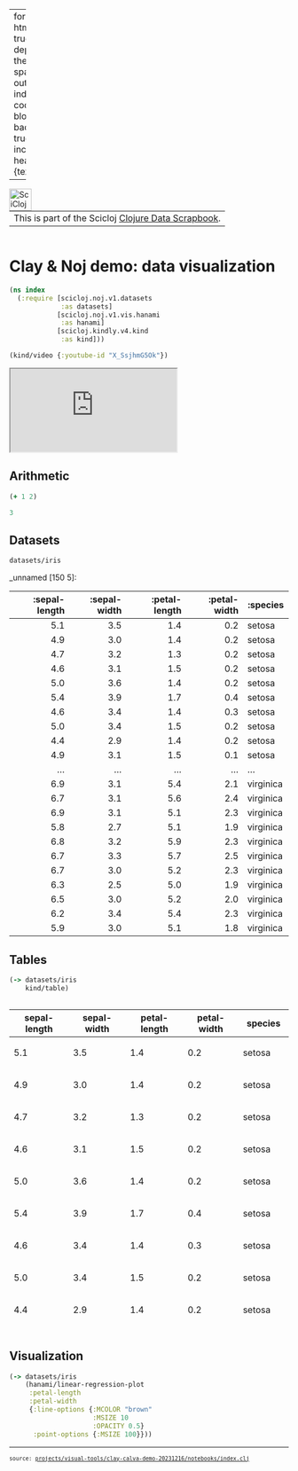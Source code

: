 
---
format:
  html: {toc: true, toc-depth: 4, theme: spacelab, output-file: index.html}
code-block-background: true
include-in-header: {text: '<link rel = "icon" href = "data:," />'}

---
<style></style><style>.printedClojure .sourceCode {
  background-color: transparent;
  border-style: none;
}
</style>
<script src="index_files/md-default1.js" type="text/javascript"></script><script src="index_files/md-default2.js" type="text/javascript"></script><script src="index_files/vega3.js" type="text/javascript"></script><script src="index_files/vega4.js" type="text/javascript"></script><script src="index_files/vega5.js" type="text/javascript"></script>
<div style="max-height:600px;overflow-y:auto;"><table><tr><td>This is part of the Scicloj <a href="https://scicloj.github.io/clojure-data-scrapbook/">Clojure Data Scrapbook</a>.</td><a href="https://scicloj.github.io/clojure-data-scrapbook/"><img align="left" alt="SciCloj logo" src="https://scicloj.github.io/sci-cloj-logo-transparent.png" width="40" /></a></tr></table></div>


# Clay & Noj demo: data visualization


::: {.sourceClojure}
```clojure
(ns index
  (:require [scicloj.noj.v1.datasets
             :as datasets]
            [scicloj.noj.v1.vis.hanami
             :as hanami]
            [scicloj.kindly.v4.kind
             :as kind]))
```
:::



::: {.sourceClojure}
```clojure
(kind/video {:youtube-id "X_SsjhmG5Ok"})
```
:::


<div style="max-height:600px;overflow-y:auto;"><iframe allowfullscreen="allowfullscreen" src="https://www.youtube.com/embed/X_SsjhmG5Ok"></iframe></div>


## Arithmetic


::: {.sourceClojure}
```clojure
(+ 1 2)
```
:::



::: {.printedClojure}
```clojure
3

```
:::



## Datasets


::: {.sourceClojure}
```clojure
datasets/iris
```
:::


_unnamed [150 5]:

| :sepal-length | :sepal-width | :petal-length | :petal-width |  :species |
|--------------:|-------------:|--------------:|-------------:|-----------|
|           5.1 |          3.5 |           1.4 |          0.2 |    setosa |
|           4.9 |          3.0 |           1.4 |          0.2 |    setosa |
|           4.7 |          3.2 |           1.3 |          0.2 |    setosa |
|           4.6 |          3.1 |           1.5 |          0.2 |    setosa |
|           5.0 |          3.6 |           1.4 |          0.2 |    setosa |
|           5.4 |          3.9 |           1.7 |          0.4 |    setosa |
|           4.6 |          3.4 |           1.4 |          0.3 |    setosa |
|           5.0 |          3.4 |           1.5 |          0.2 |    setosa |
|           4.4 |          2.9 |           1.4 |          0.2 |    setosa |
|           4.9 |          3.1 |           1.5 |          0.1 |    setosa |
|           ... |          ... |           ... |          ... |       ... |
|           6.9 |          3.1 |           5.4 |          2.1 | virginica |
|           6.7 |          3.1 |           5.6 |          2.4 | virginica |
|           6.9 |          3.1 |           5.1 |          2.3 | virginica |
|           5.8 |          2.7 |           5.1 |          1.9 | virginica |
|           6.8 |          3.2 |           5.9 |          2.3 | virginica |
|           6.7 |          3.3 |           5.7 |          2.5 | virginica |
|           6.7 |          3.0 |           5.2 |          2.3 | virginica |
|           6.3 |          2.5 |           5.0 |          1.9 | virginica |
|           6.5 |          3.0 |           5.2 |          2.0 | virginica |
|           6.2 |          3.4 |           5.4 |          2.3 | virginica |
|           5.9 |          3.0 |           5.1 |          1.8 | virginica |




## Tables


::: {.sourceClojure}
```clojure
(-> datasets/iris
    kind/table)
```
:::


<div style="max-height:600px;overflow-y:auto;"><table class="table"><thead><tr><th>sepal-length</th><th>sepal-width</th><th>petal-length</th><th>petal-width</th><th>species</th></tr></thead><tbody><tr><td><div><p>5.1</p></div></td><td><div><p>3.5</p></div></td><td><div><p>1.4</p></div></td><td><div><p>0.2</p></div></td><td><div><p>setosa</p></div></td></tr><tr><td><div><p>4.9</p></div></td><td><div><p>3.0</p></div></td><td><div><p>1.4</p></div></td><td><div><p>0.2</p></div></td><td><div><p>setosa</p></div></td></tr><tr><td><div><p>4.7</p></div></td><td><div><p>3.2</p></div></td><td><div><p>1.3</p></div></td><td><div><p>0.2</p></div></td><td><div><p>setosa</p></div></td></tr><tr><td><div><p>4.6</p></div></td><td><div><p>3.1</p></div></td><td><div><p>1.5</p></div></td><td><div><p>0.2</p></div></td><td><div><p>setosa</p></div></td></tr><tr><td><div><p>5.0</p></div></td><td><div><p>3.6</p></div></td><td><div><p>1.4</p></div></td><td><div><p>0.2</p></div></td><td><div><p>setosa</p></div></td></tr><tr><td><div><p>5.4</p></div></td><td><div><p>3.9</p></div></td><td><div><p>1.7</p></div></td><td><div><p>0.4</p></div></td><td><div><p>setosa</p></div></td></tr><tr><td><div><p>4.6</p></div></td><td><div><p>3.4</p></div></td><td><div><p>1.4</p></div></td><td><div><p>0.3</p></div></td><td><div><p>setosa</p></div></td></tr><tr><td><div><p>5.0</p></div></td><td><div><p>3.4</p></div></td><td><div><p>1.5</p></div></td><td><div><p>0.2</p></div></td><td><div><p>setosa</p></div></td></tr><tr><td><div><p>4.4</p></div></td><td><div><p>2.9</p></div></td><td><div><p>1.4</p></div></td><td><div><p>0.2</p></div></td><td><div><p>setosa</p></div></td></tr><tr><td><div><p>4.9</p></div></td><td><div><p>3.1</p></div></td><td><div><p>1.5</p></div></td><td><div><p>0.1</p></div></td><td><div><p>setosa</p></div></td></tr><tr><td><div><p>5.4</p></div></td><td><div><p>3.7</p></div></td><td><div><p>1.5</p></div></td><td><div><p>0.2</p></div></td><td><div><p>setosa</p></div></td></tr><tr><td><div><p>4.8</p></div></td><td><div><p>3.4</p></div></td><td><div><p>1.6</p></div></td><td><div><p>0.2</p></div></td><td><div><p>setosa</p></div></td></tr><tr><td><div><p>4.8</p></div></td><td><div><p>3.0</p></div></td><td><div><p>1.4</p></div></td><td><div><p>0.1</p></div></td><td><div><p>setosa</p></div></td></tr><tr><td><div><p>4.3</p></div></td><td><div><p>3.0</p></div></td><td><div><p>1.1</p></div></td><td><div><p>0.1</p></div></td><td><div><p>setosa</p></div></td></tr><tr><td><div><p>5.8</p></div></td><td><div><p>4.0</p></div></td><td><div><p>1.2</p></div></td><td><div><p>0.2</p></div></td><td><div><p>setosa</p></div></td></tr><tr><td><div><p>5.7</p></div></td><td><div><p>4.4</p></div></td><td><div><p>1.5</p></div></td><td><div><p>0.4</p></div></td><td><div><p>setosa</p></div></td></tr><tr><td><div><p>5.4</p></div></td><td><div><p>3.9</p></div></td><td><div><p>1.3</p></div></td><td><div><p>0.4</p></div></td><td><div><p>setosa</p></div></td></tr><tr><td><div><p>5.1</p></div></td><td><div><p>3.5</p></div></td><td><div><p>1.4</p></div></td><td><div><p>0.3</p></div></td><td><div><p>setosa</p></div></td></tr><tr><td><div><p>5.7</p></div></td><td><div><p>3.8</p></div></td><td><div><p>1.7</p></div></td><td><div><p>0.3</p></div></td><td><div><p>setosa</p></div></td></tr><tr><td><div><p>5.1</p></div></td><td><div><p>3.8</p></div></td><td><div><p>1.5</p></div></td><td><div><p>0.3</p></div></td><td><div><p>setosa</p></div></td></tr><tr><td><div><p>5.4</p></div></td><td><div><p>3.4</p></div></td><td><div><p>1.7</p></div></td><td><div><p>0.2</p></div></td><td><div><p>setosa</p></div></td></tr><tr><td><div><p>5.1</p></div></td><td><div><p>3.7</p></div></td><td><div><p>1.5</p></div></td><td><div><p>0.4</p></div></td><td><div><p>setosa</p></div></td></tr><tr><td><div><p>4.6</p></div></td><td><div><p>3.6</p></div></td><td><div><p>1.0</p></div></td><td><div><p>0.2</p></div></td><td><div><p>setosa</p></div></td></tr><tr><td><div><p>5.1</p></div></td><td><div><p>3.3</p></div></td><td><div><p>1.7</p></div></td><td><div><p>0.5</p></div></td><td><div><p>setosa</p></div></td></tr><tr><td><div><p>4.8</p></div></td><td><div><p>3.4</p></div></td><td><div><p>1.9</p></div></td><td><div><p>0.2</p></div></td><td><div><p>setosa</p></div></td></tr><tr><td><div><p>5.0</p></div></td><td><div><p>3.0</p></div></td><td><div><p>1.6</p></div></td><td><div><p>0.2</p></div></td><td><div><p>setosa</p></div></td></tr><tr><td><div><p>5.0</p></div></td><td><div><p>3.4</p></div></td><td><div><p>1.6</p></div></td><td><div><p>0.4</p></div></td><td><div><p>setosa</p></div></td></tr><tr><td><div><p>5.2</p></div></td><td><div><p>3.5</p></div></td><td><div><p>1.5</p></div></td><td><div><p>0.2</p></div></td><td><div><p>setosa</p></div></td></tr><tr><td><div><p>5.2</p></div></td><td><div><p>3.4</p></div></td><td><div><p>1.4</p></div></td><td><div><p>0.2</p></div></td><td><div><p>setosa</p></div></td></tr><tr><td><div><p>4.7</p></div></td><td><div><p>3.2</p></div></td><td><div><p>1.6</p></div></td><td><div><p>0.2</p></div></td><td><div><p>setosa</p></div></td></tr><tr><td><div><p>4.8</p></div></td><td><div><p>3.1</p></div></td><td><div><p>1.6</p></div></td><td><div><p>0.2</p></div></td><td><div><p>setosa</p></div></td></tr><tr><td><div><p>5.4</p></div></td><td><div><p>3.4</p></div></td><td><div><p>1.5</p></div></td><td><div><p>0.4</p></div></td><td><div><p>setosa</p></div></td></tr><tr><td><div><p>5.2</p></div></td><td><div><p>4.1</p></div></td><td><div><p>1.5</p></div></td><td><div><p>0.1</p></div></td><td><div><p>setosa</p></div></td></tr><tr><td><div><p>5.5</p></div></td><td><div><p>4.2</p></div></td><td><div><p>1.4</p></div></td><td><div><p>0.2</p></div></td><td><div><p>setosa</p></div></td></tr><tr><td><div><p>4.9</p></div></td><td><div><p>3.1</p></div></td><td><div><p>1.5</p></div></td><td><div><p>0.2</p></div></td><td><div><p>setosa</p></div></td></tr><tr><td><div><p>5.0</p></div></td><td><div><p>3.2</p></div></td><td><div><p>1.2</p></div></td><td><div><p>0.2</p></div></td><td><div><p>setosa</p></div></td></tr><tr><td><div><p>5.5</p></div></td><td><div><p>3.5</p></div></td><td><div><p>1.3</p></div></td><td><div><p>0.2</p></div></td><td><div><p>setosa</p></div></td></tr><tr><td><div><p>4.9</p></div></td><td><div><p>3.6</p></div></td><td><div><p>1.4</p></div></td><td><div><p>0.1</p></div></td><td><div><p>setosa</p></div></td></tr><tr><td><div><p>4.4</p></div></td><td><div><p>3.0</p></div></td><td><div><p>1.3</p></div></td><td><div><p>0.2</p></div></td><td><div><p>setosa</p></div></td></tr><tr><td><div><p>5.1</p></div></td><td><div><p>3.4</p></div></td><td><div><p>1.5</p></div></td><td><div><p>0.2</p></div></td><td><div><p>setosa</p></div></td></tr><tr><td><div><p>5.0</p></div></td><td><div><p>3.5</p></div></td><td><div><p>1.3</p></div></td><td><div><p>0.3</p></div></td><td><div><p>setosa</p></div></td></tr><tr><td><div><p>4.5</p></div></td><td><div><p>2.3</p></div></td><td><div><p>1.3</p></div></td><td><div><p>0.3</p></div></td><td><div><p>setosa</p></div></td></tr><tr><td><div><p>4.4</p></div></td><td><div><p>3.2</p></div></td><td><div><p>1.3</p></div></td><td><div><p>0.2</p></div></td><td><div><p>setosa</p></div></td></tr><tr><td><div><p>5.0</p></div></td><td><div><p>3.5</p></div></td><td><div><p>1.6</p></div></td><td><div><p>0.6</p></div></td><td><div><p>setosa</p></div></td></tr><tr><td><div><p>5.1</p></div></td><td><div><p>3.8</p></div></td><td><div><p>1.9</p></div></td><td><div><p>0.4</p></div></td><td><div><p>setosa</p></div></td></tr><tr><td><div><p>4.8</p></div></td><td><div><p>3.0</p></div></td><td><div><p>1.4</p></div></td><td><div><p>0.3</p></div></td><td><div><p>setosa</p></div></td></tr><tr><td><div><p>5.1</p></div></td><td><div><p>3.8</p></div></td><td><div><p>1.6</p></div></td><td><div><p>0.2</p></div></td><td><div><p>setosa</p></div></td></tr><tr><td><div><p>4.6</p></div></td><td><div><p>3.2</p></div></td><td><div><p>1.4</p></div></td><td><div><p>0.2</p></div></td><td><div><p>setosa</p></div></td></tr><tr><td><div><p>5.3</p></div></td><td><div><p>3.7</p></div></td><td><div><p>1.5</p></div></td><td><div><p>0.2</p></div></td><td><div><p>setosa</p></div></td></tr><tr><td><div><p>5.0</p></div></td><td><div><p>3.3</p></div></td><td><div><p>1.4</p></div></td><td><div><p>0.2</p></div></td><td><div><p>setosa</p></div></td></tr><tr><td><div><p>7.0</p></div></td><td><div><p>3.2</p></div></td><td><div><p>4.7</p></div></td><td><div><p>1.4</p></div></td><td><div><p>versicolor</p></div></td></tr><tr><td><div><p>6.4</p></div></td><td><div><p>3.2</p></div></td><td><div><p>4.5</p></div></td><td><div><p>1.5</p></div></td><td><div><p>versicolor</p></div></td></tr><tr><td><div><p>6.9</p></div></td><td><div><p>3.1</p></div></td><td><div><p>4.9</p></div></td><td><div><p>1.5</p></div></td><td><div><p>versicolor</p></div></td></tr><tr><td><div><p>5.5</p></div></td><td><div><p>2.3</p></div></td><td><div><p>4.0</p></div></td><td><div><p>1.3</p></div></td><td><div><p>versicolor</p></div></td></tr><tr><td><div><p>6.5</p></div></td><td><div><p>2.8</p></div></td><td><div><p>4.6</p></div></td><td><div><p>1.5</p></div></td><td><div><p>versicolor</p></div></td></tr><tr><td><div><p>5.7</p></div></td><td><div><p>2.8</p></div></td><td><div><p>4.5</p></div></td><td><div><p>1.3</p></div></td><td><div><p>versicolor</p></div></td></tr><tr><td><div><p>6.3</p></div></td><td><div><p>3.3</p></div></td><td><div><p>4.7</p></div></td><td><div><p>1.6</p></div></td><td><div><p>versicolor</p></div></td></tr><tr><td><div><p>4.9</p></div></td><td><div><p>2.4</p></div></td><td><div><p>3.3</p></div></td><td><div><p>1.0</p></div></td><td><div><p>versicolor</p></div></td></tr><tr><td><div><p>6.6</p></div></td><td><div><p>2.9</p></div></td><td><div><p>4.6</p></div></td><td><div><p>1.3</p></div></td><td><div><p>versicolor</p></div></td></tr><tr><td><div><p>5.2</p></div></td><td><div><p>2.7</p></div></td><td><div><p>3.9</p></div></td><td><div><p>1.4</p></div></td><td><div><p>versicolor</p></div></td></tr><tr><td><div><p>5.0</p></div></td><td><div><p>2.0</p></div></td><td><div><p>3.5</p></div></td><td><div><p>1.0</p></div></td><td><div><p>versicolor</p></div></td></tr><tr><td><div><p>5.9</p></div></td><td><div><p>3.0</p></div></td><td><div><p>4.2</p></div></td><td><div><p>1.5</p></div></td><td><div><p>versicolor</p></div></td></tr><tr><td><div><p>6.0</p></div></td><td><div><p>2.2</p></div></td><td><div><p>4.0</p></div></td><td><div><p>1.0</p></div></td><td><div><p>versicolor</p></div></td></tr><tr><td><div><p>6.1</p></div></td><td><div><p>2.9</p></div></td><td><div><p>4.7</p></div></td><td><div><p>1.4</p></div></td><td><div><p>versicolor</p></div></td></tr><tr><td><div><p>5.6</p></div></td><td><div><p>2.9</p></div></td><td><div><p>3.6</p></div></td><td><div><p>1.3</p></div></td><td><div><p>versicolor</p></div></td></tr><tr><td><div><p>6.7</p></div></td><td><div><p>3.1</p></div></td><td><div><p>4.4</p></div></td><td><div><p>1.4</p></div></td><td><div><p>versicolor</p></div></td></tr><tr><td><div><p>5.6</p></div></td><td><div><p>3.0</p></div></td><td><div><p>4.5</p></div></td><td><div><p>1.5</p></div></td><td><div><p>versicolor</p></div></td></tr><tr><td><div><p>5.8</p></div></td><td><div><p>2.7</p></div></td><td><div><p>4.1</p></div></td><td><div><p>1.0</p></div></td><td><div><p>versicolor</p></div></td></tr><tr><td><div><p>6.2</p></div></td><td><div><p>2.2</p></div></td><td><div><p>4.5</p></div></td><td><div><p>1.5</p></div></td><td><div><p>versicolor</p></div></td></tr><tr><td><div><p>5.6</p></div></td><td><div><p>2.5</p></div></td><td><div><p>3.9</p></div></td><td><div><p>1.1</p></div></td><td><div><p>versicolor</p></div></td></tr><tr><td><div><p>5.9</p></div></td><td><div><p>3.2</p></div></td><td><div><p>4.8</p></div></td><td><div><p>1.8</p></div></td><td><div><p>versicolor</p></div></td></tr><tr><td><div><p>6.1</p></div></td><td><div><p>2.8</p></div></td><td><div><p>4.0</p></div></td><td><div><p>1.3</p></div></td><td><div><p>versicolor</p></div></td></tr><tr><td><div><p>6.3</p></div></td><td><div><p>2.5</p></div></td><td><div><p>4.9</p></div></td><td><div><p>1.5</p></div></td><td><div><p>versicolor</p></div></td></tr><tr><td><div><p>6.1</p></div></td><td><div><p>2.8</p></div></td><td><div><p>4.7</p></div></td><td><div><p>1.2</p></div></td><td><div><p>versicolor</p></div></td></tr><tr><td><div><p>6.4</p></div></td><td><div><p>2.9</p></div></td><td><div><p>4.3</p></div></td><td><div><p>1.3</p></div></td><td><div><p>versicolor</p></div></td></tr><tr><td><div><p>6.6</p></div></td><td><div><p>3.0</p></div></td><td><div><p>4.4</p></div></td><td><div><p>1.4</p></div></td><td><div><p>versicolor</p></div></td></tr><tr><td><div><p>6.8</p></div></td><td><div><p>2.8</p></div></td><td><div><p>4.8</p></div></td><td><div><p>1.4</p></div></td><td><div><p>versicolor</p></div></td></tr><tr><td><div><p>6.7</p></div></td><td><div><p>3.0</p></div></td><td><div><p>5.0</p></div></td><td><div><p>1.7</p></div></td><td><div><p>versicolor</p></div></td></tr><tr><td><div><p>6.0</p></div></td><td><div><p>2.9</p></div></td><td><div><p>4.5</p></div></td><td><div><p>1.5</p></div></td><td><div><p>versicolor</p></div></td></tr><tr><td><div><p>5.7</p></div></td><td><div><p>2.6</p></div></td><td><div><p>3.5</p></div></td><td><div><p>1.0</p></div></td><td><div><p>versicolor</p></div></td></tr><tr><td><div><p>5.5</p></div></td><td><div><p>2.4</p></div></td><td><div><p>3.8</p></div></td><td><div><p>1.1</p></div></td><td><div><p>versicolor</p></div></td></tr><tr><td><div><p>5.5</p></div></td><td><div><p>2.4</p></div></td><td><div><p>3.7</p></div></td><td><div><p>1.0</p></div></td><td><div><p>versicolor</p></div></td></tr><tr><td><div><p>5.8</p></div></td><td><div><p>2.7</p></div></td><td><div><p>3.9</p></div></td><td><div><p>1.2</p></div></td><td><div><p>versicolor</p></div></td></tr><tr><td><div><p>6.0</p></div></td><td><div><p>2.7</p></div></td><td><div><p>5.1</p></div></td><td><div><p>1.6</p></div></td><td><div><p>versicolor</p></div></td></tr><tr><td><div><p>5.4</p></div></td><td><div><p>3.0</p></div></td><td><div><p>4.5</p></div></td><td><div><p>1.5</p></div></td><td><div><p>versicolor</p></div></td></tr><tr><td><div><p>6.0</p></div></td><td><div><p>3.4</p></div></td><td><div><p>4.5</p></div></td><td><div><p>1.6</p></div></td><td><div><p>versicolor</p></div></td></tr><tr><td><div><p>6.7</p></div></td><td><div><p>3.1</p></div></td><td><div><p>4.7</p></div></td><td><div><p>1.5</p></div></td><td><div><p>versicolor</p></div></td></tr><tr><td><div><p>6.3</p></div></td><td><div><p>2.3</p></div></td><td><div><p>4.4</p></div></td><td><div><p>1.3</p></div></td><td><div><p>versicolor</p></div></td></tr><tr><td><div><p>5.6</p></div></td><td><div><p>3.0</p></div></td><td><div><p>4.1</p></div></td><td><div><p>1.3</p></div></td><td><div><p>versicolor</p></div></td></tr><tr><td><div><p>5.5</p></div></td><td><div><p>2.5</p></div></td><td><div><p>4.0</p></div></td><td><div><p>1.3</p></div></td><td><div><p>versicolor</p></div></td></tr><tr><td><div><p>5.5</p></div></td><td><div><p>2.6</p></div></td><td><div><p>4.4</p></div></td><td><div><p>1.2</p></div></td><td><div><p>versicolor</p></div></td></tr><tr><td><div><p>6.1</p></div></td><td><div><p>3.0</p></div></td><td><div><p>4.6</p></div></td><td><div><p>1.4</p></div></td><td><div><p>versicolor</p></div></td></tr><tr><td><div><p>5.8</p></div></td><td><div><p>2.6</p></div></td><td><div><p>4.0</p></div></td><td><div><p>1.2</p></div></td><td><div><p>versicolor</p></div></td></tr><tr><td><div><p>5.0</p></div></td><td><div><p>2.3</p></div></td><td><div><p>3.3</p></div></td><td><div><p>1.0</p></div></td><td><div><p>versicolor</p></div></td></tr><tr><td><div><p>5.6</p></div></td><td><div><p>2.7</p></div></td><td><div><p>4.2</p></div></td><td><div><p>1.3</p></div></td><td><div><p>versicolor</p></div></td></tr><tr><td><div><p>5.7</p></div></td><td><div><p>3.0</p></div></td><td><div><p>4.2</p></div></td><td><div><p>1.2</p></div></td><td><div><p>versicolor</p></div></td></tr><tr><td><div><p>5.7</p></div></td><td><div><p>2.9</p></div></td><td><div><p>4.2</p></div></td><td><div><p>1.3</p></div></td><td><div><p>versicolor</p></div></td></tr><tr><td><div><p>6.2</p></div></td><td><div><p>2.9</p></div></td><td><div><p>4.3</p></div></td><td><div><p>1.3</p></div></td><td><div><p>versicolor</p></div></td></tr><tr><td><div><p>5.1</p></div></td><td><div><p>2.5</p></div></td><td><div><p>3.0</p></div></td><td><div><p>1.1</p></div></td><td><div><p>versicolor</p></div></td></tr><tr><td><div><p>5.7</p></div></td><td><div><p>2.8</p></div></td><td><div><p>4.1</p></div></td><td><div><p>1.3</p></div></td><td><div><p>versicolor</p></div></td></tr><tr><td><div><p>6.3</p></div></td><td><div><p>3.3</p></div></td><td><div><p>6.0</p></div></td><td><div><p>2.5</p></div></td><td><div><p>virginica</p></div></td></tr><tr><td><div><p>5.8</p></div></td><td><div><p>2.7</p></div></td><td><div><p>5.1</p></div></td><td><div><p>1.9</p></div></td><td><div><p>virginica</p></div></td></tr><tr><td><div><p>7.1</p></div></td><td><div><p>3.0</p></div></td><td><div><p>5.9</p></div></td><td><div><p>2.1</p></div></td><td><div><p>virginica</p></div></td></tr><tr><td><div><p>6.3</p></div></td><td><div><p>2.9</p></div></td><td><div><p>5.6</p></div></td><td><div><p>1.8</p></div></td><td><div><p>virginica</p></div></td></tr><tr><td><div><p>6.5</p></div></td><td><div><p>3.0</p></div></td><td><div><p>5.8</p></div></td><td><div><p>2.2</p></div></td><td><div><p>virginica</p></div></td></tr><tr><td><div><p>7.6</p></div></td><td><div><p>3.0</p></div></td><td><div><p>6.6</p></div></td><td><div><p>2.1</p></div></td><td><div><p>virginica</p></div></td></tr><tr><td><div><p>4.9</p></div></td><td><div><p>2.5</p></div></td><td><div><p>4.5</p></div></td><td><div><p>1.7</p></div></td><td><div><p>virginica</p></div></td></tr><tr><td><div><p>7.3</p></div></td><td><div><p>2.9</p></div></td><td><div><p>6.3</p></div></td><td><div><p>1.8</p></div></td><td><div><p>virginica</p></div></td></tr><tr><td><div><p>6.7</p></div></td><td><div><p>2.5</p></div></td><td><div><p>5.8</p></div></td><td><div><p>1.8</p></div></td><td><div><p>virginica</p></div></td></tr><tr><td><div><p>7.2</p></div></td><td><div><p>3.6</p></div></td><td><div><p>6.1</p></div></td><td><div><p>2.5</p></div></td><td><div><p>virginica</p></div></td></tr><tr><td><div><p>6.5</p></div></td><td><div><p>3.2</p></div></td><td><div><p>5.1</p></div></td><td><div><p>2.0</p></div></td><td><div><p>virginica</p></div></td></tr><tr><td><div><p>6.4</p></div></td><td><div><p>2.7</p></div></td><td><div><p>5.3</p></div></td><td><div><p>1.9</p></div></td><td><div><p>virginica</p></div></td></tr><tr><td><div><p>6.8</p></div></td><td><div><p>3.0</p></div></td><td><div><p>5.5</p></div></td><td><div><p>2.1</p></div></td><td><div><p>virginica</p></div></td></tr><tr><td><div><p>5.7</p></div></td><td><div><p>2.5</p></div></td><td><div><p>5.0</p></div></td><td><div><p>2.0</p></div></td><td><div><p>virginica</p></div></td></tr><tr><td><div><p>5.8</p></div></td><td><div><p>2.8</p></div></td><td><div><p>5.1</p></div></td><td><div><p>2.4</p></div></td><td><div><p>virginica</p></div></td></tr><tr><td><div><p>6.4</p></div></td><td><div><p>3.2</p></div></td><td><div><p>5.3</p></div></td><td><div><p>2.3</p></div></td><td><div><p>virginica</p></div></td></tr><tr><td><div><p>6.5</p></div></td><td><div><p>3.0</p></div></td><td><div><p>5.5</p></div></td><td><div><p>1.8</p></div></td><td><div><p>virginica</p></div></td></tr><tr><td><div><p>7.7</p></div></td><td><div><p>3.8</p></div></td><td><div><p>6.7</p></div></td><td><div><p>2.2</p></div></td><td><div><p>virginica</p></div></td></tr><tr><td><div><p>7.7</p></div></td><td><div><p>2.6</p></div></td><td><div><p>6.9</p></div></td><td><div><p>2.3</p></div></td><td><div><p>virginica</p></div></td></tr><tr><td><div><p>6.0</p></div></td><td><div><p>2.2</p></div></td><td><div><p>5.0</p></div></td><td><div><p>1.5</p></div></td><td><div><p>virginica</p></div></td></tr><tr><td><div><p>6.9</p></div></td><td><div><p>3.2</p></div></td><td><div><p>5.7</p></div></td><td><div><p>2.3</p></div></td><td><div><p>virginica</p></div></td></tr><tr><td><div><p>5.6</p></div></td><td><div><p>2.8</p></div></td><td><div><p>4.9</p></div></td><td><div><p>2.0</p></div></td><td><div><p>virginica</p></div></td></tr><tr><td><div><p>7.7</p></div></td><td><div><p>2.8</p></div></td><td><div><p>6.7</p></div></td><td><div><p>2.0</p></div></td><td><div><p>virginica</p></div></td></tr><tr><td><div><p>6.3</p></div></td><td><div><p>2.7</p></div></td><td><div><p>4.9</p></div></td><td><div><p>1.8</p></div></td><td><div><p>virginica</p></div></td></tr><tr><td><div><p>6.7</p></div></td><td><div><p>3.3</p></div></td><td><div><p>5.7</p></div></td><td><div><p>2.1</p></div></td><td><div><p>virginica</p></div></td></tr><tr><td><div><p>7.2</p></div></td><td><div><p>3.2</p></div></td><td><div><p>6.0</p></div></td><td><div><p>1.8</p></div></td><td><div><p>virginica</p></div></td></tr><tr><td><div><p>6.2</p></div></td><td><div><p>2.8</p></div></td><td><div><p>4.8</p></div></td><td><div><p>1.8</p></div></td><td><div><p>virginica</p></div></td></tr><tr><td><div><p>6.1</p></div></td><td><div><p>3.0</p></div></td><td><div><p>4.9</p></div></td><td><div><p>1.8</p></div></td><td><div><p>virginica</p></div></td></tr><tr><td><div><p>6.4</p></div></td><td><div><p>2.8</p></div></td><td><div><p>5.6</p></div></td><td><div><p>2.1</p></div></td><td><div><p>virginica</p></div></td></tr><tr><td><div><p>7.2</p></div></td><td><div><p>3.0</p></div></td><td><div><p>5.8</p></div></td><td><div><p>1.6</p></div></td><td><div><p>virginica</p></div></td></tr><tr><td><div><p>7.4</p></div></td><td><div><p>2.8</p></div></td><td><div><p>6.1</p></div></td><td><div><p>1.9</p></div></td><td><div><p>virginica</p></div></td></tr><tr><td><div><p>7.9</p></div></td><td><div><p>3.8</p></div></td><td><div><p>6.4</p></div></td><td><div><p>2.0</p></div></td><td><div><p>virginica</p></div></td></tr><tr><td><div><p>6.4</p></div></td><td><div><p>2.8</p></div></td><td><div><p>5.6</p></div></td><td><div><p>2.2</p></div></td><td><div><p>virginica</p></div></td></tr><tr><td><div><p>6.3</p></div></td><td><div><p>2.8</p></div></td><td><div><p>5.1</p></div></td><td><div><p>1.5</p></div></td><td><div><p>virginica</p></div></td></tr><tr><td><div><p>6.1</p></div></td><td><div><p>2.6</p></div></td><td><div><p>5.6</p></div></td><td><div><p>1.4</p></div></td><td><div><p>virginica</p></div></td></tr><tr><td><div><p>7.7</p></div></td><td><div><p>3.0</p></div></td><td><div><p>6.1</p></div></td><td><div><p>2.3</p></div></td><td><div><p>virginica</p></div></td></tr><tr><td><div><p>6.3</p></div></td><td><div><p>3.4</p></div></td><td><div><p>5.6</p></div></td><td><div><p>2.4</p></div></td><td><div><p>virginica</p></div></td></tr><tr><td><div><p>6.4</p></div></td><td><div><p>3.1</p></div></td><td><div><p>5.5</p></div></td><td><div><p>1.8</p></div></td><td><div><p>virginica</p></div></td></tr><tr><td><div><p>6.0</p></div></td><td><div><p>3.0</p></div></td><td><div><p>4.8</p></div></td><td><div><p>1.8</p></div></td><td><div><p>virginica</p></div></td></tr><tr><td><div><p>6.9</p></div></td><td><div><p>3.1</p></div></td><td><div><p>5.4</p></div></td><td><div><p>2.1</p></div></td><td><div><p>virginica</p></div></td></tr><tr><td><div><p>6.7</p></div></td><td><div><p>3.1</p></div></td><td><div><p>5.6</p></div></td><td><div><p>2.4</p></div></td><td><div><p>virginica</p></div></td></tr><tr><td><div><p>6.9</p></div></td><td><div><p>3.1</p></div></td><td><div><p>5.1</p></div></td><td><div><p>2.3</p></div></td><td><div><p>virginica</p></div></td></tr><tr><td><div><p>5.8</p></div></td><td><div><p>2.7</p></div></td><td><div><p>5.1</p></div></td><td><div><p>1.9</p></div></td><td><div><p>virginica</p></div></td></tr><tr><td><div><p>6.8</p></div></td><td><div><p>3.2</p></div></td><td><div><p>5.9</p></div></td><td><div><p>2.3</p></div></td><td><div><p>virginica</p></div></td></tr><tr><td><div><p>6.7</p></div></td><td><div><p>3.3</p></div></td><td><div><p>5.7</p></div></td><td><div><p>2.5</p></div></td><td><div><p>virginica</p></div></td></tr><tr><td><div><p>6.7</p></div></td><td><div><p>3.0</p></div></td><td><div><p>5.2</p></div></td><td><div><p>2.3</p></div></td><td><div><p>virginica</p></div></td></tr><tr><td><div><p>6.3</p></div></td><td><div><p>2.5</p></div></td><td><div><p>5.0</p></div></td><td><div><p>1.9</p></div></td><td><div><p>virginica</p></div></td></tr><tr><td><div><p>6.5</p></div></td><td><div><p>3.0</p></div></td><td><div><p>5.2</p></div></td><td><div><p>2.0</p></div></td><td><div><p>virginica</p></div></td></tr><tr><td><div><p>6.2</p></div></td><td><div><p>3.4</p></div></td><td><div><p>5.4</p></div></td><td><div><p>2.3</p></div></td><td><div><p>virginica</p></div></td></tr><tr><td><div><p>5.9</p></div></td><td><div><p>3.0</p></div></td><td><div><p>5.1</p></div></td><td><div><p>1.8</p></div></td><td><div><p>virginica</p></div></td></tr></tbody></table></div>


## Visualization


::: {.sourceClojure}
```clojure
(-> datasets/iris
    (hanami/linear-regression-plot
     :petal-length
     :petal-width
     {:line-options {:MCOLOR "brown"
                     :MSIZE 10
                     :OPACITY 0.5}
      :point-options {:MSIZE 100}}))
```
:::


<div style="max-height:600px;overflow-y:auto;"><div><script>vegaEmbed(document.currentScript.parentElement, {"width":400,"background":"floralwhite","title":{"text":"R^2 = 0.927"},"layer":[{"encoding":{"y":{"field":"petal-length","type":"quantitative"},"x":{"field":"petal-width","type":"quantitative"}},"mark":{"type":"circle","size":100,"tooltip":true},"width":400,"background":"floralwhite","title":{"text":"R^2 = 0.927"},"height":300},{"encoding":{"y":{"field":"petal-length-prediction","type":"quantitative","axis":{"title":"petal-length"}},"opacity":{"value":0.5},"x":{"field":"petal-width","type":"quantitative"}},"mark":{"type":"line","size":10,"color":"brown","tooltip":true},"width":400,"background":"floralwhite","title":{"text":"R^2 = 0.927"},"height":300}],"height":300,"data":{"url":"index_files\/0.csv","format":{"type":"csv"}}});</script></div></div>

<div style="background-color:grey;height:2px;width:100%;"></div>

<div><pre><small><small>source: <a href="https://github.com/scicloj/clojure-data-scrapbook/blob/main/projects/visual-tools/clay-calva-demo-20231216/notebooks/index.clj">projects/visual-tools/clay-calva-demo-20231216/notebooks/index.clj</a></small></small></pre></div>